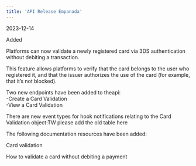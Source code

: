 ```yaml
---
title: 'API Release Empanada'  
---
```

<span class="date">2023-12-14</span>  
  
  
<div class="pill pill-green">Added</div>  
  

Platforms can now validate a newly registered card via 3DS authentication without debiting a transaction.   

This feature allows platforms to verify that the card belongs to the user who registered it, and that the issuer authorizes the use of the card (for example, that it’s not blocked).   

Two new endpoints have been added to theapi:  
-Create a Card Validation  
-View a Card Validation  

There are new event types for hook notifications relating to the Card Validation object:TW please add the old table here  

The following documentation resources have been added:  

<Card title="Article">Card validation</Card>  

<Card title="Tutorial">How to validate a card without debiting a payment</Card>